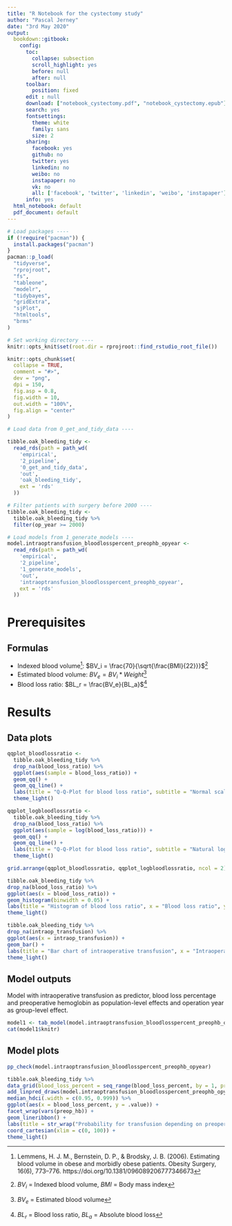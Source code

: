 ```yaml
---
title: "R Notebook for the cystectomy study"
author: "Pascal Jerney"
date: "3rd May 2020"
output:
  bookdown::gitbook:
    config:
      toc:
        collapse: subsection
        scroll_highlight: yes
        before: null
        after: null
      toolbar:
        position: fixed
      edit : null
      download: ["notebook_cystectomy.pdf", "notebook_cystectomy.epub"]
      search: yes
      fontsettings:
        theme: white
        family: sans
        size: 2
      sharing:
        facebook: yes
        github: no
        twitter: yes
        linkedin: no
        weibo: no
        instapaper: no
        vk: no
        all: ['facebook', 'twitter', 'linkedin', 'weibo', 'instapaper']
      info: yes
  html_notebook: default
  pdf_document: default
---
```


```r
# Load packages ----
if (!require("pacman")) {
  install.packages("pacman")
}
pacman::p_load(
  "tidyverse",
  "rprojroot",
  "fs",
  "tableone",
  "modelr",
  "tidybayes",
  "gridExtra",
  "sjPlot",
  "htmltools",
  "brms"
)

# Set working directory ----
knitr::opts_knit$set(root.dir = rprojroot::find_rstudio_root_file())

knitr::opts_chunk$set(
  collapse = TRUE,
  comment = "#>",
  dev = "png",
  dpi = 150,
  fig.asp = 0.8,
  fig.width = 10,
  out.width = "100%",
  fig.align = "center"
)

```

```r
# Load data from 0_get_and_tidy_data ----

tibble.oak_bleeding_tidy <-
  read_rds(path = path_wd(
    'empirical',
    '2_pipeline',
    '0_get_and_tidy_data',
    'out',
    'oak_bleeding_tidy',
    ext = 'rds'
  ))

# Filter patients with surgery before 2000 ----
tibble.oak_bleeding_tidy <-
  tibble.oak_bleeding_tidy %>%
  filter(op_year >= 2000)

# Load models from 1_generate_models ----
model.intraoptransfusion_bloodlosspercent_preophb_opyear <-
  read_rds(path = path_wd(
    'empirical',
    '2_pipeline',
    '1_generate_models',
    'out',
    'intraoptransfusion_bloodlosspercent_preophb_opyear',
    ext = 'rds'
  ))
```

# Prerequisites

## Formulas

  - Indexed blood volume^[Lemmens, H. J. M., Bernstein, D. P., & Brodsky, J. B. (2006). Estimating blood volume in obese and morbidly obese patients. Obesity Surgery, 16(6), 773–776. https://doi.org/10.1381/096089206777346673]: $BV_i = \frac{70}{\sqrt{\frac{BMI}{22}}}$^[$BV_i$ = Indexed blood volume, $BMI$ = Body mass index]
  - Estimated blood volume: $BV_e = BV_i * Weight$^[$BV_e$ = Estimated blood volume]
  - Blood loss ratio: $BL_r = \frac{BV_e}{BL_a}$^[$BL_r$ = Blood loss ratio, $BL_a$ = Absolute blood loss]

# Results

## Data plots

```r
qqplot_bloodlossratio <-
  tibble.oak_bleeding_tidy %>%
  drop_na(blood_loss_ratio) %>%
  ggplot(aes(sample = blood_loss_ratio)) +
  geom_qq() +
  geom_qq_line() +
  labs(title = "Q-Q-Plot for blood loss ratio", subtitle = "Normal scale", x = "Theoretical quantiles", y = "Sample quantiles") +
  theme_light()

qqplot_logbloodlossratio <-
  tibble.oak_bleeding_tidy %>%
  drop_na(blood_loss_ratio) %>%
  ggplot(aes(sample = log(blood_loss_ratio))) +
  geom_qq() +
  geom_qq_line() +
  labs(title = "Q-Q-Plot for blood loss ratio", subtitle = "Natural logarithm scale", x = "Theoretical quantiles", y = "Sample quantiles") +
  theme_light()

grid.arrange(qqplot_bloodlossratio, qqplot_logbloodlossratio, ncol = 2)

tibble.oak_bleeding_tidy %>%
drop_na(blood_loss_ratio) %>%
ggplot(aes(x = blood_loss_ratio)) +
geom_histogram(binwidth = 0.05) +
labs(title = "Histogram of blood loss ratio", x = "Blood loss ratio", y = "Count") +
theme_light()

tibble.oak_bleeding_tidy %>%
drop_na(intraop_transfusion) %>%
ggplot(aes(x = intraop_transfusion)) +
geom_bar() +
labs(title = "Bar chart of intraoperative transfusion", x = "Intraoperative transfusion", y = "Count") +
theme_light()
```

## Model outputs

Model with intraoperative transfusion as predictor, blood loss percentage and preoperative hemoglobin as population-level effects and operation year as group-level effect.

```r
model1 <- tab_model(model.intraoptransfusion_bloodlosspercent_preophb_opyear, rm.terms = c("Intercept"), pred.labels = c(blood_loss_percent = "Percent blood loss", preop_hb = "Preoperative hemoglobin"), dv.labels = c("Intraoperative transfusion"), show.ci = 0.999, use.viewer = FALSE)
cat(model1$knitr)
```

## Model plots

```r
pp_check(model.intraoptransfusion_bloodlosspercent_preophb_opyear)

tibble.oak_bleeding_tidy %>%
data_grid(blood_loss_percent = seq_range(blood_loss_percent, by = 1, pretty = TRUE), preop_hb = seq_range(preop_hb, by = 20, pretty = TRUE)) %>%
add_linpred_draws(model.intraoptransfusion_bloodlosspercent_preophb_opyear, re_formula = NA) %>%
median_hdci(.width = c(0.95, 0.999)) %>%
ggplot(aes(x = blood_loss_percent, y = .value)) +
facet_wrap(vars(preop_hb)) +
geom_lineribbon() +
labs(title = str_wrap("Probability for transfusion depending on preoperative hemoglobin and blood loss percentage", 100), subtitle = "Preoperative Hb", x = "Blood loss ratio", y = "Probability for transfusion") +
coord_cartesian(xlim = c(0, 100)) +
theme_light()
```